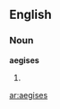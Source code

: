 ==English==

===Noun===
'''aegises''' {{p}}

# {{plural of|[[aegis#English|aegis]]}}

[[ar:aegises]]